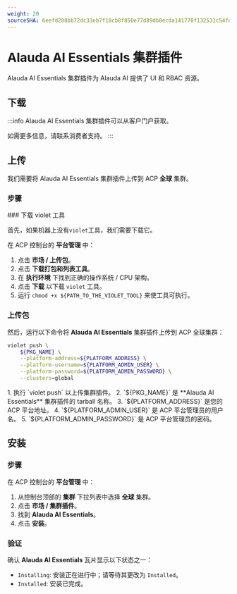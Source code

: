 ```yaml
---
weight: 20
sourceSHA: 6eefd208bb72dc33eb7f18cb8f850e77d89db8ecda141770f132531c54fe4240
---
```


# Alauda AI Essentials 集群插件

Alauda AI Essentials 集群插件为 Alauda AI 提供了 UI 和 RBAC 资源。

## 下载

:::info
Alauda AI Essentials 集群插件可以从客户门户获取。

如需更多信息，请联系消费者支持。
:::

## 上传

我们需要将 Alauda AI Essentials 集群插件上传到 ACP **全球** 集群。

### 步骤

<Steps>
  ### 下载 violet 工具

  首先，如果机器上没有`violet`工具，我们需要下载它。

  在 ACP 控制台的 **平台管理** 中：

  1. 点击 **市场 / 上传包**。
  2. 点击 **下载打包和列表工具**。
  3. 在 **执行环境** 下找到正确的操作系统 / CPU 架构。
  4. 点击 **下载** 以下载 `violet` 工具。
  5. 运行 `chmod +x ${PATH_TO_THE_VIOLET_TOOL}` 来使工具可执行。

  ### 上传包

  然后，运行以下命令将 **Alauda AI Essentials** 集群插件上传到 ACP 全球集群：

  ```bash
  violet push \
      ${PKG_NAME} \
      --platform-address=${PLATFORM_ADDRESS} \
      --platform-username=${PLATFORM_ADMIN_USER} \
      --platform-password=${PLATFORM_ADMIN_PASSWORD} \
      --clusters=global
  ```

  <Callouts>
    1. 执行 `violet push` 以上传集群插件。
    2. `${PKG_NAME}` 是 **Alauda AI Essentials** 集群插件的 tarball 名称。
    3. `${PLATFORM_ADDRESS}` 是您的 ACP 平台地址。
    4. `${PLATFORM_ADMIN_USER}` 是 ACP 平台管理员的用户名。
    5. `${PLATFORM_ADMIN_PASSWORD}` 是 ACP 平台管理员的密码。
  </Callouts>
</Steps>

## 安装

### 步骤

在 ACP 控制台的 **平台管理** 中：

1. 从控制台顶部的 **集群** 下拉列表中选择 **全球** 集群。
2. 点击 **市场 / 集群插件**。
3. 找到 **Alauda AI Essentials**。
4. 点击 **安装**。

### 验证

确认 **Alauda AI Essentials** 瓦片显示以下状态之一：

- `Installing`: 安装正在进行中；请等待其更改为 `Installed`。
- `Installed`: 安装已完成。
